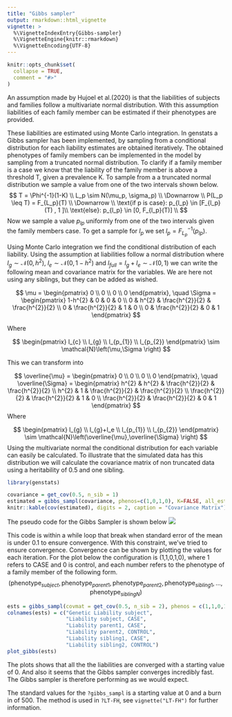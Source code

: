 ```yaml
---
title: "Gibbs sampler"
output: rmarkdown::html_vignette
vignette: >
  %\VignetteIndexEntry{Gibbs-sampler}
  %\VignetteEngine{knitr::rmarkdown}
  %\VignetteEncoding{UTF-8}
---
```


```r
knitr::opts_chunk$set(
  collapse = TRUE,
  comment = "#>"
)
```


An assumption made by Hujoel et al.(2020) is that the liabilities of subjects and families follow a multivariate normal distribution. With this assumption liabilities of each family member can be estimated if their phenotypes are provided. 

These liabilities are estimated using Monte Carlo integration. In genstats a Gibbs sampler has been implemented, by sampling from a conditional distribution for each liability estimates are obtained iteratively. The obtained phenotypes of family members can be implemented in the model by sampling from a truncated normal distribution.
To clarify if a family member is a case we know that the liability of the family member is above a threshold T, given a prevalence K. To sample from a a truncated normal distribution we sample a value from one of the two intervals shown below.
$$
T = \Phi^{-1}(1-K) \\
L_p \sim N(\mu_p, \sigma_p) \\
\Downarrow
\\
P(L_p \leq T) = F_{L_p}(T) \\
\Downarrow
\\
\text{if p is case}: p_{l_p} \in [F_{l_p}(T) , 1 ]\\
\text{else}: p_{l_p} \in [0, F_{l_p}(T)] \\
$$
Now we sample a value $p_{lp}$ uniformly from one of the two intervals given the family members case. To get a sample for $l_p$ we set $l_p = F_{L_p}^{-1}(p_{lp})$.

Using Monte Carlo integration we find the conditional distribution of each liability. Using the assumption at liabilities follow a normal distribution where $l_g\sim\mathcal{N}(0,h^2)$, $l_e\sim\mathcal{N}(0,1-h^2)$ and $l_{full} = l_g+l_e \sim\mathcal{N}(0,1)$ we can write the following mean and covariance matrix for the variables. We are here not using any siblings, but they can be added as wished.

$$
\mu =
\begin{pmatrix}
0 \\
0 \\
0 \\
0
\end{pmatrix}, \quad
\Sigma = 
\begin{pmatrix}
1-h^{2} & 0 & 0 & 0 \\
0 & h^{2} & \frac{h^{2}}{2} & \frac{h^{2}}{2} \\
0 & \frac{h^{2}}{2} & 1 & 0 \\
0 & \frac{h^{2}}{2} & 0 & 1
\end{pmatrix}
$$

Where

$$
\begin{pmatrix}
l_{c} \\
l_{g} \\
l_{p_{1}} \\
l_{p_{2}}
\end{pmatrix} \sim \mathcal{N}\left(\mu,\Sigma
\right)
$$

This we can transform into

$$
\overline{\mu} =
\begin{pmatrix}
0 \\
0 \\
0 \\
0
\end{pmatrix}, \quad
\overline{\Sigma} = 
\begin{pmatrix}
h^{2} & h^{2} & \frac{h^{2}}{2} & \frac{h^{2}}{2} \\
h^{2} & 1 & \frac{h^{2}}{2} & \frac{h^{2}}{2} \\
\frac{h^{2}}{2} & \frac{h^{2}}{2} & 1 & 0 \\
\frac{h^{2}}{2} & \frac{h^{2}}{2} & 0 & 1
\end{pmatrix}
$$
Where

$$
\begin{pmatrix}
l_{g} \\
l_{g}+l_e \\
l_{p_{1}} \\
l_{p_{2}}
\end{pmatrix} \sim \mathcal{N}\left(\overline{\mu},\overline{\Sigma}
\right)
$$
Using the multivariate normal the conditional distribution for each variable can easily be calculated. To illustrate that the simulated data has this distribution we will calculate the covariance matrix of non truncated data using a heritability of 0.5 and one sibling.

```r
library(genstats)

covariance = get_cov(0.5, n_sib = 1)
estimated = gibbs_sampl(covariance, phenos=c(1,0,1,0), K=FALSE, all_est = TRUE)
knitr::kable(cov(estimated), digits = 2, caption = "Covariance Matrix")
```


The pseudo code for the Gibbs Sampler is shown below
![](Pseudocode.png)

This code is within a while loop that break when standard error of the mean is under 0.1 to ensure convergence.
With this constraint, we've tried to ensure convergence. Convergence can be shown by plotting the values for each iteration.
For the plot below the configuration is (1,1,0,1,0), where 1 refers to CASE and 0 is control, and each number refers to the phenotype of a family member of the following form.
$$
(\text{phenotype}_{subject}, \text{phenotype}_{parent1}, \text{phenotype}_{parent2}, \text{phenotype}_{sibling1}, ...,\text{phenotype}_{siblingN})
$$

```r
ests = gibbs_sampl(covmat = get_cov(0.5, n_sib = 2), phenos = c(1,1,0,1,0), K = 0.05, start_run = 500, all_est = TRUE)
colnames(ests) = c("Genetic Liability subject",
                   "Liability subject, CASE",
                   "Liability parent1, CASE",
                   "Liability parent2, CONTROL",
                   "Liability sibling1, CASE",
                   "Liability sibling2, CONTROL")
plot_gibbs(ests)
```


The plots shows that all the the liabilities are converged with a starting value of 0. And also it seems that the Gibbs sampler converges incredibly fast. The Gibbs sampler is therefore performing as we would expect.

The standard values for the `?gibbs_sampl` is a starting value at 0 and a burn in of 500. The method is used in `?LT-FH`, see `vignette("LT-FH")` for further information.
